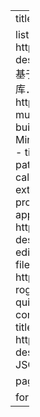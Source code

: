 ---
title: Projects
description: Project showcase.
  
listing:
  contents:
    - title: SunQuarTeX
      path: https://sun123zxy.github.io/sunquartex/
      description: Write once, present everywhere! 基于 Quarto 的多格式输出中英文学术写作模板库．
    - title: Redstone Music Generator
      path: https://github.com/sun123zxy/redstone-music-generator
      description: Automating building process of redstone music in Minecraft with Python scripts and MIDI files.
    - title: Callouty Theorem (Quarto Extension)
      path: https://sun123zxy.github.io/quarto-callouty-theorem/
      description: A Quarto extension that wraps your theorems and proofs in callout blocks for better visual appeal. 
    - title: 7z-edit
      path: https://github.com/sun123zxy/7z-edit
      description: A command line tool to ease the editing of password-protected compressed files. 
    - title: minesweeper-roguelike
      path: https://github.com/sun123zxy/minesweeper-roguelike
      description: Sweep out the mines quickly to escape from being left behind! A console game made with Python `curses`.
    - title: Dify2MD
      path: https://sun123zxy.github.io/dify2md/
      description: Convert Dify conversation history JSON to Markdown file.
  type: grid
  sort: false

page-layout: full

format:
  html: default
---